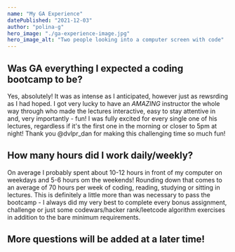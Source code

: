 ```yaml
---
name: "My GA Experience"
datePublished: "2021-12-03"
author: "polina-g"
hero_image: "./ga-experience-image.jpg"
hero_image_alt: "Two people looking into a computer screen with code"
---
```


## Was GA everything I expected a coding bootcamp to be?
Yes, absolutely! It was as intense as I anticipated, however just as rewsrding as I had hoped. I got very lucky to have an *AMAZING* instructor the whole way through who made the lectures interactive, easy to stay attentive in and, very importantly - fun! I was fully excited for every single one of his lectures, regardless if it's the first one in the morning or closer to 5pm at night! Thank you @dvlpr_dan for making this challenging time so much fun!

## How many hours did I work daily/weekly?
On average I probably spent about 10-12 hours in front of my computer on weekdays and 5-6 hours om the weekends! Rounding down that comes to an average of 70 hours per week of coding, reading, studying or sitting in lectures. This is definitely a little more than was necessary to pass the bootcamp - I always did my very best to complete every bonus assignment, challenge or just some codewars/hacker rank/leetcode algorithm exercises in addition to the bare minimum requirements. 

## More questions will be added at a later time!